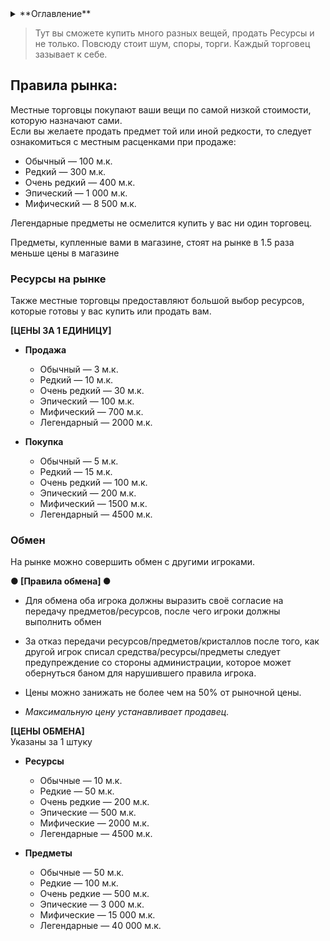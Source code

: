 <details>
    <summary> **Оглавление** </summary>

    %toc%
</details>

> Тут вы сможете купить много разных вещей, продать Ресурсы и не только. Повсюду стоит шум, споры, торги. Каждый торговец зазывает к себе.

## **Правила рынка:**

Местные торговцы покупают ваши вещи по самой низкой стоимости, которую назначают сами.  
Если вы желаете продать предмет той или иной редкости, то следует ознакомиться с местным расценками при продаже:

- Обычный — 100 м.к.
- Редкий — 300 м.к.
- Очень редкий — 400 м.к.
- Эпический — 1 000 м.к.
- Мифический — 8 500 м.к.

Легендарные предметы не осмелится купить у вас ни один торговец.

Предметы, купленные вами в магазине, стоят на рынке в 1.5 раза меньше цены в магазине

### Ресурсы на рынке

Также местные торговцы предоставляют большой выбор ресурсов, которые готовы у вас купить или продать вам.

**[ЦЕНЫ ЗА 1 ЕДИНИЦУ]**

- **Продажа**
  - Обычный — 3 м.к.
  - Редкий — 10 м.к.
  - Очень редкий — 30 м.к.
  - Эпический — 100 м.к.
  - Мифический — 700 м.к.
  - Легендарный — 2000 м.к.

- **Покупка**
  - Обычный — 5 м.к.
  - Редкий — 15 м.к.
  - Очень редкий — 100 м.к.
  - Эпический — 200 м.к.
  - Мифический — 1500 м.к.
  - Легендарный — 4500 м.к.

### Обмен

На рынке можно совершить обмен с другими игроками.

**● [Правила обмена] ●**

- Для обмена оба игрока должны выразить своё согласие на передачу предметов/ресурсов, после чего игроки должны выполнить обмен

- За отказ передачи ресурсов/предметов/кристаллов после того, как другой игрок списал средства/ресурсы/предметы следует предупреждение со стороны администрации, которое может обернуться баном для нарушившего правила игрока.

- Цены можно занижать не более чем на 50% от рыночной цены.

- *Максимальную цену устанавливает продавец.*

**[ЦЕНЫ ОБМЕНА]**  
Указаны за 1 штуку

- **Ресурсы**
  - Обычные — 10 м.к.
  - Редкие — 50 м.к.
  - Очень редкие — 200 м.к.
  - Эпические — 500 м.к.
  - Мифические — 2000 м.к.
  - Легендарные — 4500 м.к.

- **Предметы**
  - Обычные — 50 м.к.
  - Редкие — 100 м.к.
  - Очень редкие — 500 м.к.
  - Эпические — 3 000 м.к.
  - Мифические — 15 000 м.к.
  - Легендарные — 40 000 м.к.

